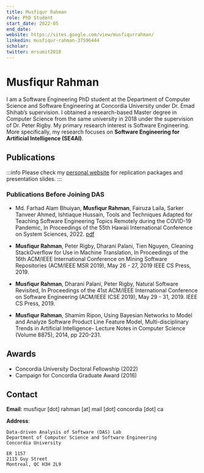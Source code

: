 ```yaml
---
title: Musfiqur Rahman
role: PhD Student
start_date: 2022-05
end_date:
website: https://sites.google.com/view/musfiqurrahman/
linkedin: musfiqur-rahman-37596444
scholar: 
twitter: mrsumit2010
---
```


# Musfiqur Rahman

I am a Software Engineering PhD student at the Department of Computer Science and Software Engineering at Concordia University under Dr. Emad Shihab’s supervision. I obtained a research-based Master degree in Computer Science from the same university in 2018 under the supervision of Dr. Peter Rigby. My primary research interest is Software Engineering. More specifically, my research focuses on <strong>Software Engineering for Artificial Intelligence (SE4AI)</strong>.

## Publications

:::info
Please check my [personal website]([https://diegoeliascosta.github.io/publications/](https://sites.google.com/view/musfiqurrahman/ResearchAndPublications)) for replication packages and presentation slides.
:::


<AuthorPublications firstname="Musfiqur" lastname="Rahman" />

### Publications Before Joining DAS

- Md. Farhad Alam Bhuiyan, **Musfiqur Rahman**, Fairuza Laila, Sarker Tanveer Ahmed, Ishtiaque Hussain, Tools and Techniques Adapted for Teaching Software Engineering Topics Remotely during the COVID-19 Pandemic, In Proceedings of the 55th Hawaii International Conference on System Sciences, 2022. [pdf](https://scholarspace.manoa.hawaii.edu/bitstreams/d6f3f993-f0da-44f3-a676-33760b5a0e72/download)

- **Musfiqur Rahman**, Peter Rigby, Dharani Palani, Tien Nguyen, Cleaning StackOverflow for Use in Machine Translation, In Proceedings of the 16th ACM/IEEE International Conference on Mining Software Repositories (ACM/IEEE MSR 2019), May 26 - 27, 2019 IEEE CS Press, 2019.

- **Musfiqur Rahman**,  Dharani Palani, Peter Rigby, Natural Software Revisited, In Proceedings of the 41st ACM/IEEE International Conference on Software Engineering (ACM/IEEE ICSE 2019), May 29 - 31, 2019. IEEE CS Press, 2019.

- **Musfiqur Rahman**, Shamim Ripon, Using Bayesian Networks to Model and Analyze Software Product Line Feature Model, Multi-disciplinary Trends in Artificial Intelligence- Lecture Notes in Computer Science (Volume 8875), 2014, pp 220-231.


## Awards

- Concordia University Doctoral Fellowship (2022)
- Campaign for Concordia Graduate Award (2016)

## Contact

**Email**: musfiqur [dot] rahman [at] mail [dot] concordia [dot] ca

**Address**:

```
Data-driven Analysis of Software (DAS) Lab
Department of Computer Science and Software Engineering
Concordia University

ER 1157
2115 Guy Street
Montreal, QC H3H 2L9
```
